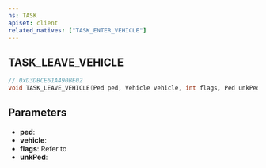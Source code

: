 ```yaml
---
ns: TASK
apiset: client
related_natives: ["TASK_ENTER_VEHICLE"]
---
```

## TASK_LEAVE_VEHICLE

```c
// 0xD3DBCE61A490BE02
void TASK_LEAVE_VEHICLE(Ped ped, Vehicle vehicle, int flags, Ped unkPed);
```

## Parameters
* **ped**:
* **vehicle**:
* **flags**: Refer to <EmbeddedEnum name="eEnterExitVehicleFlags" />
* **unkPed**: